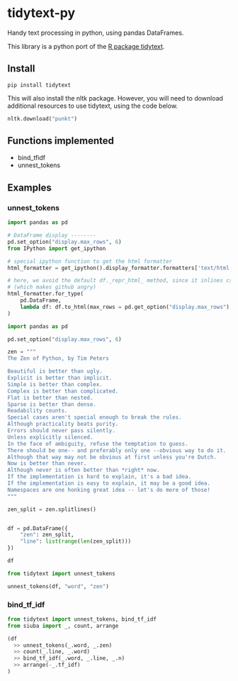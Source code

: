 tidytext-py
===========

Handy text processing in python, using pandas DataFrames.

This library is a python port of the [R package tidytext](https://github.com/juliasilge/tidytext). 

Install
-------

```
pip install tidytext
```

This will also install the nltk package.
However, you will need to download additional resources to use tidytext, using the code below.

```python
nltk.download("punkt")
```


Functions implemented
---------------------

* bind_tfidf
* unnest_tokens


Examples
--------

### unnest_tokens

```python
import pandas as pd

# DataFrame display --------
pd.set_option("display.max_rows", 6)
from IPython import get_ipython

# special ipython function to get the html formatter
html_formatter = get_ipython().display_formatter.formatters['text/html']

# here, we avoid the default df._repr_html_ method, since it inlines css
# (which makes github angry)
html_formatter.for_type(
    pd.DataFrame,
    lambda df: df.to_html(max_rows = pd.get_option("display.max_rows"), show_dimensions = True)
)
```

```python
import pandas as pd

pd.set_option("display.max_rows", 6)

zen = """
The Zen of Python, by Tim Peters

Beautiful is better than ugly.
Explicit is better than implicit.
Simple is better than complex.
Complex is better than complicated.
Flat is better than nested.
Sparse is better than dense.
Readability counts.
Special cases aren't special enough to break the rules.
Although practicality beats purity.
Errors should never pass silently.
Unless explicitly silenced.
In the face of ambiguity, refuse the temptation to guess.
There should be one-- and preferably only one --obvious way to do it.
Although that way may not be obvious at first unless you're Dutch.
Now is better than never.
Although never is often better than *right* now.
If the implementation is hard to explain, it's a bad idea.
If the implementation is easy to explain, it may be a good idea.
Namespaces are one honking great idea -- let's do more of those!
"""

zen_split = zen.splitlines()


df = pd.DataFrame({
    "zen": zen_split,
    "line": list(range(len(zen_split)))
})

df
```

```python
from tidytext import unnest_tokens

unnest_tokens(df, "word", "zen")
```


### bind_tf_idf

```python
from tidytext import unnest_tokens, bind_tf_idf 
from siuba import _, count, arrange

(df
  >> unnest_tokens(_.word, _.zen)
  >> count(_.line, _.word)
  >> bind_tf_idf(_.word, _.line, _.n)
  >> arrange(-_.tf_idf)
)
```
